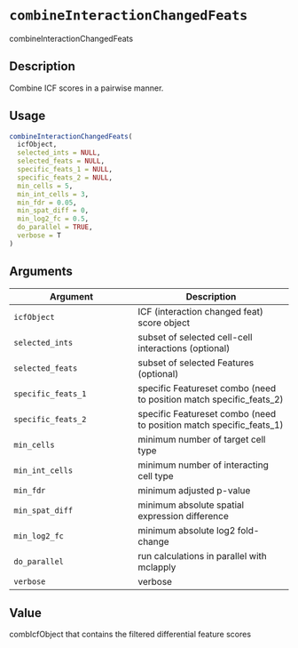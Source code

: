 # `combineInteractionChangedFeats`

combineInteractionChangedFeats


## Description

Combine ICF scores in a pairwise manner.


## Usage

```r
combineInteractionChangedFeats(
  icfObject,
  selected_ints = NULL,
  selected_feats = NULL,
  specific_feats_1 = NULL,
  specific_feats_2 = NULL,
  min_cells = 5,
  min_int_cells = 3,
  min_fdr = 0.05,
  min_spat_diff = 0,
  min_log2_fc = 0.5,
  do_parallel = TRUE,
  verbose = T
)
```


## Arguments

Argument      |Description
------------- |----------------
`icfObject`     |     ICF (interaction changed feat) score object
`selected_ints`     |     subset of selected cell-cell interactions (optional)
`selected_feats`     |     subset of selected Features (optional)
`specific_feats_1`     |     specific Featureset combo (need to position match specific_feats_2)
`specific_feats_2`     |     specific Featureset combo (need to position match specific_feats_1)
`min_cells`     |     minimum number of target cell type
`min_int_cells`     |     minimum number of interacting cell type
`min_fdr`     |     minimum adjusted p-value
`min_spat_diff`     |     minimum absolute spatial expression difference
`min_log2_fc`     |     minimum absolute log2 fold-change
`do_parallel`     |     run calculations in parallel with mclapply
`verbose`     |     verbose


## Value

combIcfObject that contains the filtered differential feature scores


